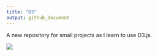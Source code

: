 ```yaml
---
title: "D3"
output: github_document
---
```


A new repository for small projects as I learn to use D3.js.

![](image.png)